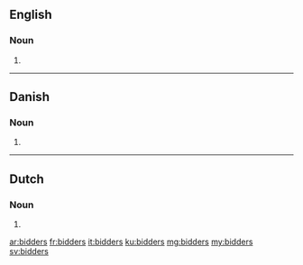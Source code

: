 ==English==

===Noun===
{{head|en|plural}}

# {{plural of|bidder|lang=en}}

----

==Danish==

===Noun===
{{head|da|noun form|g=c}}

# {{genitive plural indefinite of|bid|lang=da}}

----

==Dutch==

===Noun===
{{head|nl}}

# {{nl-noun form of|pl|bidder}}

[[ar:bidders]]
[[fr:bidders]]
[[it:bidders]]
[[ku:bidders]]
[[mg:bidders]]
[[my:bidders]]
[[sv:bidders]]